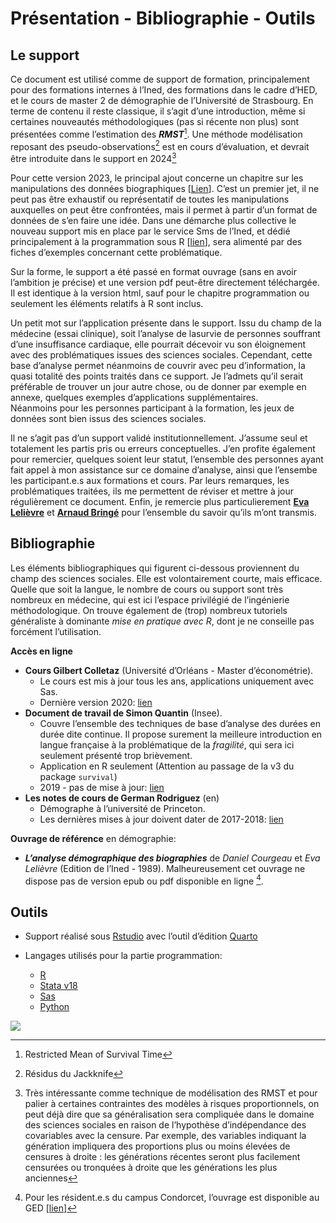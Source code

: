 

# **Présentation - Bibliographie - Outils**

## Le support {-} 

Ce document est utilisé comme de support de formation, principalement pour des formations internes à l'Ined, des formations dans le cadre d'HED, et le cours de master 2 de démographie de l'Université de Strasbourg. 
En terme de contenu il reste classique, il s'agit d'une introduction, même si certaines nouveautés méthodologiques (pas si récente non plus) sont présentées comme l'estimation des ***RMST***^[Restricted Mean of Survival Time]. Une méthode modélisation reposant des pseudo-observations^[Résidus du Jackknife] est en cours d'évaluation, et devrait être introduite dans le support en 2024^[Très intéressante comme technique de modélisation des RMST et pour palier à certaines contraintes des modèles à risques proportionnels, on peut déjà dire que sa généralisation sera compliquée dans le domaine des sciences sociales en raison de l'hypothèse d'indépendance des covariables avec la censure. Par exemple, des variables indiquant la génération impliquera des proportions plus ou moins élevées de censures à droite : les générations récentes seront plus facilement censurées ou tronquées à droite que les générations les plus anciennes]  

Pour cette version 2023, le principal ajout concerne un chapitre sur les manipulations des données biographiques [[Lien](https://mthevenin.github.io/analyse_duree/10-manipulation.html)]. C'est un premier jet, il ne peut pas être exhaustif ou représentatif de toutes les manipulations auxquelles on peut être confrontées, mais il permet à partir d'un format de données de s'en faire une idée. Dans une démarche plus collective le nouveau support mis en place par le service Sms de l'Ined, et dédié principalement à la programmation sous R [[lien](https://mthevenin.github.io/assistoolsms/)], sera alimenté par des fiches d'exemples concernant cette problématique.

Sur la forme, le support a été passé en format ouvrage (sans en avoir l'ambition je précise) et une version pdf peut-être directement téléchargée. Il est identique à la version html, sauf pour le chapitre programmation ou seulement les éléments relatifs à R sont inclus.

Un petit mot sur l'application présente dans le support. Issu du champ de la médecine (essai clinique), soit l'analyse de lasurvie de personnes souffrant d'une insuffisance cardiaque, elle pourrait décevoir vu son éloignement avec des problématiques issues des sciences sociales. Cependant, cette base d'analyse permet néanmoins de couvrir avec peu d'information, la quasi totalité des points traités dans ce support. Je l'admets qu'il serait préférable de trouver un jour autre chose, ou de donner par exemple en annexe, quelques exemples d'applications supplémentaires.  
Néanmoins pour les personnes participant à la formation, les jeux de données sont bien issus des sciences sociales. 


Il ne s'agit pas d'un support validé institutionnellement. J'assume seul et totalement les partis pris ou erreurs conceptuelles.
J'en profite également pour remercier, quelques soient leur statut, l'ensemble des personnes ayant fait appel à mon assistance sur ce domaine d'analyse, ainsi que l'ensembe les participant.e.s aux formations et cours. Par leurs remarques, les problématiques traitées, ils me permettent de réviser et mettre à jour régulièrement ce document. 
Enfin, je remercie plus particulierement [**Eva Lelièvre**](https://www.ined.fr/fr/recherche/chercheurs/Leli%C3%A8vre+Eva) et [**Arnaud Bringé**](https://www.ined.fr/fr/recherche/chercheurs/Bring%C3%A9+Arnaud) pour l'ensemble du savoir qu'ils m'ont transmis.


## Bibliographie {-}

Les éléments bibliographiques qui figurent ci-dessous proviennent du champ des sciences sociales. Elle est volontairement courte, mais efficace. Quelle que soit la langue, le nombre de cours ou support sont très nombreux en médecine, qui est ici l'espace privilégié de l'ingénierie méthodologique. On trouve également de (trop) nombreux tutoriels généraliste à dominante *mise en pratique avec R*, dont je ne conseille pas forcément l'utilisation.  

**Accès en ligne**

* **Cours Gilbert Colletaz** (Université d’Orléans - Master d'économétrie).
  - Le cours est mis à jour tous les ans, applications uniquement avec Sas. 
  - Dernière version 2020: [lien](https://www.master-esa.fr/wp-content/uploads/2021/04/Econometrie-des-donnees-de-survie.pdf)

* **Document de travail de Simon Quantin** (Insee).
  - Couvre l’ensemble des techniques de base d’analyse des durées en durée dite continue. Il propose surement la meilleure introduction en langue française à la problématique de la *fragilité*, qui sera ici seulement présenté trop brièvement. 
  - Application en R seulement (Attention au passage de la v3 du package `survival`)
  - 2019 - pas de mise à jour: [lien](https://www.insee.fr/fr/statistiques/3695681)

* **Les notes de cours de German Rodriguez** (en)
  - Démographe à l'université de Princeton.  
  - Les dernières mises à jour doivent dater de 2017-2018: [lien](https://grodri.github.io/glms/notes/c7.pdf)

**Ouvrage de référence** en démographie:

* ***L'analyse démographique des biographies*** de *Daniel Courgeau* et *Eva Lelièvre* (Edition de l'Ined - 1989). Malheureusement cet ouvrage ne dispose pas de version epub ou pdf disponible en ligne ^[Pour les résident.e.s du campus Condorcet, l'ouvrage est disponible au GED [[lien](https://campus-condorcet.primo.exlibrisgroup.com/discovery/fulldisplay?docid=alma991006553559705786&context=L&vid=33CCP_INST:CCP&lang=fr&search_scope=ALL&adaptor=Local%20Search%20Engine&tab=ALL&query=any,contains,courgeau%20leli%C3%A8vre&offset=0)]].  


## Outils {-}

* Support réalisé sous [Rstudio](https://posit.co/) avec l'outil d'édition [Quarto](https://quarto.org/)  

* Langages utilisés pour la partie programmation: 

  - [R](https://www.r-project.org/) 
  - [Stata v18](https://www.stata.com/) 
  - [Sas](https://www.sas.com/fr_fr/home.html) 
  - [Python](https://www.python.org/) 
  
  
![](noai.png){fig-align="center"}
  

